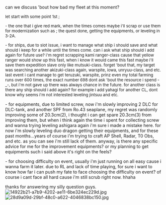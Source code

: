 can we discuss 'bout how bad my fleet at this moment?

<span style="font-size:13px;">let start with some point 1st ;</span>

<span style="font-size:13px;">- the one that i give red mark, when the times comes maybe i'll scrap or use them for modernization such as ; the quest done, getting the equipments, or leveling in 3-2A.</span>

<span style="font-size:13px;">- for ships, due to slot issue, i want to manage what ship i should save and what should i keep for a while until the times come. can i ask what ship should i add again for future use? i'm regret scrapping kami ranger-class cause that yellow ranger would show up this fast, when i know it would came this fast maybe i'll save them expedition slave only like mutsuki-class. forget 'bout that, my target was searching another akizuki-class again, warspite, iowa, unryuu-class, and etc. last event i cant manage to get teruzuki, warspite, prinz even my total farming runs over 600 times, the exact number 698 dont ask 'bout the resource i spend -_-, but i'm not gave up there was always chance in the future. for another class is there any ship should i add again? for example i add yahagi for another CL, dont know why seems i'm not interested leveling jintsuu and etc.</span>

- for equipments, due to limited screw, now i'm slowly improving 2 DLC for DLC-tank, and another SPF from Ro.43 seaplane, my regret was randomly improving some of 20.3cm(2), i thought i can get spare 20.3cm(3) from improving them, but when i think again the time i spent for collecting screw and wanna trying leveling ashigara again i'm sure i made a mistake here. for now i'm slowly leveling duo dragon getting their equipments, and for these past months...years of course i'm trying to craft AP Shell, Radar, T0 Obs, and etc. as you can see i'm still lack of them. anyway, is there any specific advice for me for the improvement equipments? or my planning to get equipments such i said above it's right on the feels?

- for choosing difficulty on event, usually i'm just running on all easy cause i wanna farm it later. due to RL and lack of time playing, for sure i want to know how far i can push my fate to face choosing the difficulty on event? of course i cant face all hard cause i'm still scrub right now. hhaha

thanks for answering my silly question guys.[[File:14922b21-a7b9-4202-ae11-6be324ec229d.jpg|thumb]][[File:28d9a09d-29bf-48c0-a622-4046838bc150.jpg|thumb]]<ac_metadata title="Need advice for the future"> </ac_metadata>